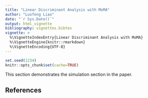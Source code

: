 ```yaml
---
title: "Linear Discriminant Analysis with MoMA"
author: "Luofeng Liao"
date: "`r Sys.Date()`"
output: html_vignette
bibliography: vignettes.bibtex
vignette: >
  %\VignetteIndexEntry{Linear Discriminant Analysis with MoMA}
  %\VignetteEngine{knitr::rmarkdown}
  %\VignetteEncoding{UTF-8}
---
```


```r
set.seed(1234)
knitr::opts_chunk$set(cache=TRUE)
```

This section demonstrates the simulation section in the paper.

## References


